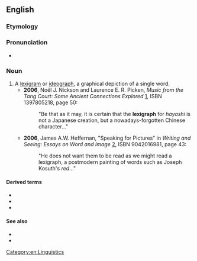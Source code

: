 ==English==

===Etymology===
{{confix|en|lexi|graph}}

===Pronunciation===
* {{IPA|ˈlɛksəˌɡɹæf|lang=en}}

===Noun===
{{en-noun}}

# A [[lexigram]] or [[ideograph]], a graphical depiction of a single word.
#* '''2006''', Noël J. Nickson and Laurence E. R. Picken, ''Music from the Tang Court: Some Ancient Connections Explored'' [http://books.google.com/books?id=G6_voeVrDkwC], ISBN 1397805218, page 50:
#*: "Be that as it may, it is certain that the '''lexigraph''' for ''hayashi'' is not a Japanese creation, but a nowadays-forgotten Chinese character..."
#* '''2006''', James A.W. Heffernan, "Speaking for Pictures" in ''Writing and Seeing: Essays on Word and Image'' [http://books.google.com/books?id=BrjM1PAUWCEC], ISBN 9042016981, page 43:
#*: "He does not want them to be read as we might read a lexigraph, a postmodern painting of words such as Joseph Kosuth's ''red''..."

====Derived terms====
* {{l|en|lexigraphy}}
* {{l|en|lexigraphic}}
* {{l|en|lexigraphical}}

====See also====
* {{l|en|semasiograph}}
* {{l|en|logogram}}

[[Category:en:Linguistics]]